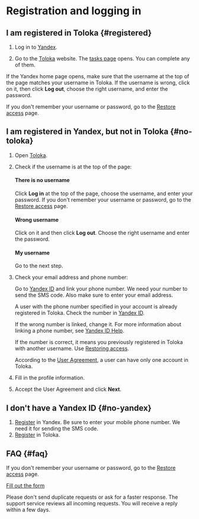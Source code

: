 
# Registration and logging in

## I am registered in Toloka {#registered}

1. Log in to [Yandex](https://passport.yandex.com/passport?mode=auth&retpath=https://toloka.yandex.com).

1. Go to the [Toloka](http://toloka.yandex.com/) website. The [tasks page](../task-select) opens. You can complete any of them.

<Note mode="warning" title="Warning">

If the Yandex home page opens, make sure that the username at the top of the page matches your username in Toloka. If the username is wrong, click on it, then click **Log out**, choose the right username, and enter the password.

</Note>

If you don't remember your username or password, go to the [Restore access](https://passport.yandex.com/passport?mode=restore) page.

## I am registered in Yandex, but not in Toloka {#no-toloka}

1. Open [Toloka](http://toloka.yandex.com/).

1. Check if the username is at the top of the page:

    #### There is no username

    Click **Log in** at the top of the page, choose the username, and enter your password. If you don't remember your username or password, go to the [Restore access](https://passport.yandex.com/passport?mode=restore) page.

    #### Wrong username

    Click on it and then click **Log out**. Choose the right username and enter the password.

    #### My username

    Go to the next step.

1. Check your email address and phone number:

    <Cut title="Email and phone number">

    Go to [Yandex ID](https://passport.yandex.com/profile/phones) and link your phone number. We need your number to send the SMS code. Also make sure to enter your email address.

    </Cut>

    <Cut title="This phone number is already used">

    A user with the phone number specified in your account is already registered in Toloka. Check the number in [Yandex ID](https://passport.yandex.com/profile/phones).

    If the wrong number is linked, change it. For more information about linking a phone number, see [Yandex ID Help](https://yandex.com/support/passport/authorization/phone.html).

    If the number is correct, it means you previously registered in Toloka with another username. Use [Restoring access](https://passport.yandex.com/passport?mode=restore).

    <Note mode="warning" title="Warning">

    According to the [User Agreement](https://toloka.ai/tolokers/legal/user-agreement/), a user can have only one account in Toloka.

    </Note>

    </Cut>

1. Fill in the profile information.

1. Accept the User Agreement and click **Next**.

## I don't have a Yandex ID {#no-yandex}

1. [Register](https://passport.yandex.com/registration?mode=register&amp;retpath=https://toloka.yandex.com/en) in Yandex. Be sure to enter your mobile phone number. We need it for sending the SMS code.
1. [Register](#no-toloka) in Toloka.

## FAQ {#faq}

<FaqLoginCommon1/>

<Cut title="I don't remember my username or password">

If you don't remember your username or password, go to the [Restore access](https://passport.yandex.com/passport?mode=restore) page.

</Cut>

<FaqLoginCommon2/>

<Cut title="Other questions">

[Fill out the form](../troubleshooting/support)

<Note mode="note" title="Note">

Please don't send duplicate requests or ask for a faster response. The support service reviews all incoming requests. You will receive a reply within a few days.

</Note>

</Cut>
